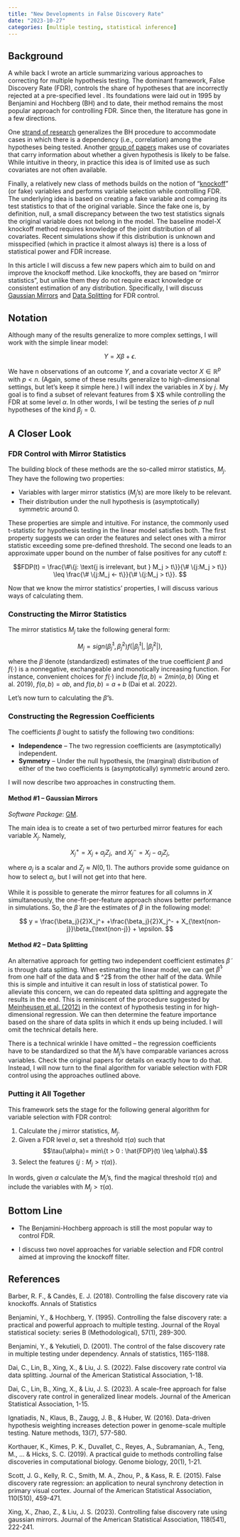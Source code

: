 ```yaml
---
title: "New Developments in False Discovery Rate"
date: "2023-10-27"
categories: [multiple testing, statistical inference]
---
```


## Background

A while back I wrote an article summarizing various approaches to correcting for multiple hypothesis testing. The dominant framework, False Discovery Rate (FDR), controls the share of hypotheses that are incorrectly rejected at a pre-specified level \alpha. Its foundations were laid out in 1995 by Benjamini and Hochberg (BH) and to date, their method remains the most popular approach for controlling FDR. Since then, the literature has gone in a few directions.

One [strand of research](https://www.jstor.org/stable/2674075) generalizes the BH procedure to accommodate cases in which there is a dependency (i.e., correlation) among the hypotheses being tested. Another [group of papers](https://genomebiology.biomedcentral.com/articles/10.1186/s13059-019-1716-1?ref=https://githubhelp.com) makes use of covariates that carry information about whether a given hypothesis is likely to be false. While intuitive in theory, in practice this idea is of limited use as such covariates are not often available.

Finally, a relatively new class of methods builds on the notion of “[knockoff](https://projecteuclid.org/journals/annals-of-statistics/volume-43/issue-5/Controlling-the-false-discovery-rate-via-knockoffs/10.1214/15-AOS1337.full)” (or fake) variables and performs variable selection while controlling FDR. The underlying idea is based on creating a fake variable and comparing its test statistics to that of the original variable. Since the fake one is, by definition, null, a small discrepancy between the two test statistics signals the original variable does not belong in the model. The baseline model-X knockoff method requires knowledge of the joint distribution of all covariates. Recent simulations show if this distribution is unknown and misspecified (which in practice it almost always is) there is a loss of statistical power and FDR increase.

In this article I will discuss a few new papers which aim to build on and improve the knockoff method. Like knockoffs, they are based on “mirror statistics”, but unlike them they do not require exact knowledge or consistent estimation of any distribution. Specifically, I will discuss [Gaussian Mirrors](https://www.tandfonline.com/doi/abs/10.1080/01621459.2021.1923510) and [Data Splitting](https://www.tandfonline.com/doi/abs/10.1080/01621459.2022.2060113) for FDR control.

## Notation

Although many of the results generalize to more complex settings, I will work with the simple linear model:

$$Y = X\beta + \epsilon.$$

We have n observations of an outcome $Y$, and a covariate vector $X\in \mathbb{R}^p$ with $p < n$. (Again, some of these results generalize to high-dimensional settings, but let’s keep it simple here.) I will index the variables in $X$ by $j$. My goal is to find a subset of relevant features from $ X$ while controlling the FDR at some level $\alpha$. In other words, I wil be testing the series of $p$ null hypotheses of the kind $\beta_j=0$.

## A Closer Look

### FDR Control with Mirror Statistics

The building block of these methods are the so-called mirror statistics, $M_j$. They have the following two properties:

- Variables with larger mirror statistics ($M_j$‘s) are more likely to be relevant.
- Their distribution under the null hypothesis is (asymptotically) symmetric around $0$.

These properties are simple and intuitive. For instance, the commonly used t-statistic for hypothesis testing in the linear model satisfies both. The first property suggests we can order the features and select ones with a mirror statistic exceeding some pre-defined threshold. The second one leads to an approximate upper bound on the number of false positives for any cutoff $t$:

  $$FDP(t) = \frac{\#\{j: \text{j is irrelevant, but } M_j > t\}}{\# \{j:M_j > t\}} \leq \frac{\# \{j:M_j <- t\}}{\# \{j:M_j > t\}}. $$

Now that we know the mirror statistics’ properties, I will discuss various ways of calculating them.

### Constructing the Mirror Statistics

The mirror statistics $M_j$ take the following general form:

  $$M_j = sign(\tilde{\beta}_j^1, \tilde{\beta}_j^2) f(|\tilde{\beta}_j^1|, |\tilde{\beta}_j^2|),$$

where the $\tilde{\beta}$ denote (standardized) estimates of the true coefficient $\beta$ and $f(\cdot)$ is a nonnegative, exchangeable and monotically increasing function. For instance, convenient choices for $f(\cdot)$ include $f(a,b) = 2min(a,b)$ (Xing et al. 2019), $f(a,b) = ab$, and $f(a,b) = a+b$ (Dai et al. 2022).

Let’s now turn to calculating the $\tilde{\beta}$'s.

### Constructing the Regression Coefficients

The coefficients $\tilde{\beta}$ ought to satisfy the following two conditions:

- **Independence** – The two regression coefficients are (asymptotically) independent.
- **Symmetry** – Under the null hypothesis, the (marginal) distribution of either of the two coefficients is (asymptotically) symmetric around zero.

I will now describe two approaches in constructing them.

#### Method #1 – Gaussian Mirrors

*Software Package*: [GM](https://github.com/BioAlgs/GM).

The main idea is to create a set of two perturbed mirror features for each variable $X_j$. Namely,

  $$X_j^+ = X_j + a_jZ_j, \text{      and      } X_j^-=X_j -a_jZ_j,$$

where $a_j$ is a scalar and $Z_j \approx N(0,1)$. The authors provide some guidance on how to select $a_j$, but I will not get into that here.

While it is possible to generate the mirror features for all columns in $X$ simultaneously, the one-fit-per-feature approach shows better performance in simulations. So, the $\tilde{\beta}$ are the estimates of $\beta$ in the following model:

  $$ y = \frac{\beta_j}{2}X_j^+ +\frac{\beta_j}{2}X_j^- + X_{\text{non-j}}\beta_{\text{non-j}} + \epsilon. $$

#### Method #2 – Data Splitting

An alternative approach for getting two independent coefficient estimates $\tilde{\beta}$ is through data splitting. When estimating the linear model, we can get $\tilde{\beta}^1$ from one half of the data and $ \tilde{\beta}^2$ from the other half of the data. While this is simple and intuitive it can result in loss of statistical power. To alleviate this concern, we can do repeated data splitting and aggregate the results in the end. This is reminiscent of the procedure suggested by [Meinheusen et al. (2012)](https://www.tandfonline.com/doi/abs/10.1198/jasa.2009.tm08647) in the context of hypothesis testing in for high-dimensional regression. We can then determine the feature importance based on the share of data splits in which it ends up being included. I will omit the technical details here.

There is a technical wrinkle I have omitted – the regression coefficients have to be standardized so that the $M_j$'s have comparable variances across variables. Check the original papers for details on exactly how to do that. Instead, I will now turn to the final algorithm for variable selection with FDR control using the approaches outlined above.

### Putting it All Together

This framework sets the stage for the following general algorithm for variable selection with FDR control:

::: {.callout-note title="Algorithm:"}
1. Calculate the $j$ mirror statistics, $M_j$.
2. Given a FDR level $\alpha$, set a threshold $\tau(\alpha)$ such that
  $$\tau(\alpha)= min\{t > 0 : \hat{FDP}(t) \leq \alpha\}.$$
3. Select the features $\{ j : M_j >  \tau(\alpha) \}$.
:::

In words, given $\alpha$ calculate the $M_j$‘s, find the magical threshold $\tau(\alpha)$ and include the variables with $M_j > \tau(\alpha)$.

## Bottom Line

- The Benjamini-Hochberg approach is still the most popular way to control FDR.

- I discuss two novel approaches for variable selection and FDR control aimed at improving the knockoff filter.

## References

Barber, R. F., & Candès, E. J. (2018). Controlling the false discovery rate via knockoffs. Annals of Statistics

Benjamini, Y., & Hochberg, Y. (1995). Controlling the false discovery rate: a practical and powerful approach to multiple testing. Journal of the Royal statistical society: series B (Methodological), 57(1), 289-300.

Benjamini, Y., & Yekutieli, D. (2001). The control of the false discovery rate in multiple testing under dependency. Annals of statistics, 1165-1188.

Dai, C., Lin, B., Xing, X., & Liu, J. S. (2022). False discovery rate control via data splitting. Journal of the American Statistical Association, 1-18.

Dai, C., Lin, B., Xing, X., & Liu, J. S. (2023). A scale-free approach for false discovery rate control in generalized linear models. Journal of the American Statistical Association, 1-15.

Ignatiadis, N., Klaus, B., Zaugg, J. B., & Huber, W. (2016). Data-driven hypothesis weighting increases detection power in genome-scale multiple testing. Nature methods, 13(7), 577-580.

Korthauer, K., Kimes, P. K., Duvallet, C., Reyes, A., Subramanian, A., Teng, M., … & Hicks, S. C. (2019). A practical guide to methods controlling false discoveries in computational biology. Genome biology, 20(1), 1-21.

Scott, J. G., Kelly, R. C., Smith, M. A., Zhou, P., & Kass, R. E. (2015). False discovery rate regression: an application to neural synchrony detection in primary visual cortex. Journal of the American Statistical Association, 110(510), 459-471.

Xing, X., Zhao, Z., & Liu, J. S. (2023). Controlling false discovery rate using gaussian mirrors. Journal of the American Statistical Association, 118(541), 222-241.